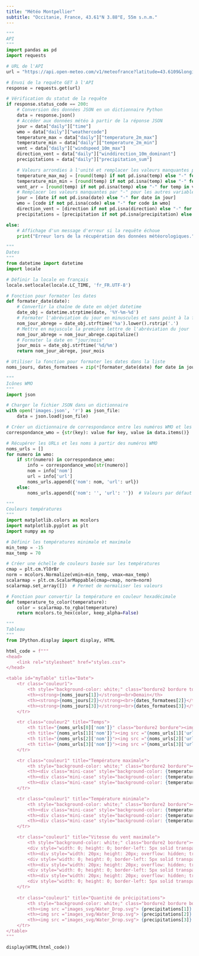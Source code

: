 ---
title: "Météo Montpellier"
subtitle: "Occitanie, France, 43.61°N 3.88°E, 55m s.n.m."
---

```{python}
"""
API
"""
import pandas as pd
import requests

# URL de l'API
url = "https://api.open-meteo.com/v1/meteofrance?latitude=43.6109&longitude=3.8763&daily=weathercode,temperature_2m_max,temperature_2m_min,precipitation_sum,windspeed_10m_max,winddirection_10m_dominant&timezone=Europe%2FBerlin"

# Envoi de la requête GET à l'API
response = requests.get(url)

# Vérification du statut de la requête
if response.status_code == 200:
    # Conversion des données JSON en un dictionnaire Python
    data = response.json()
    # Accéder aux données météo à partir de la réponse JSON
    jour = data["daily"]["time"]
    wmo = data["daily"]["weathercode"]
    temperature_max = data["daily"]["temperature_2m_max"]
    temperature_min = data["daily"]["temperature_2m_min"]
    vent = data["daily"]["windspeed_10m_max"]
    direction_vent = data["daily"]["winddirection_10m_dominant"]
    precipitations = data["daily"]["precipitation_sum"]

    # Valeurs arrondies à l'unité et remplacer les valeurs manquantes par "-"
    temperature_max_maj = [round(temp) if not pd.isna(temp) else "-" for temp in temperature_max]
    temperature_min_min = [round(temp) if not pd.isna(temp) else "-" for temp in temperature_min]
    vent_arr = [round(temp) if not pd.isna(temp) else "-" for temp in vent]
    # Remplacer les valeurs manquantes par "-" pour les autres variables
    jour = [date if not pd.isna(date) else "-" for date in jour]
    wmo = [code if not pd.isna(code) else "-" for code in wmo]
    direction_vent = [direction if not pd.isna(direction) else "-" for direction in direction_vent]
    precipitations = [precipitation if not pd.isna(precipitation) else "-" for precipitation in precipitations]

else:
    # Affichage d'un message d'erreur si la requête échoue
    print("Erreur lors de la récupération des données météorologiques.")
```

```{python}
"""
Dates
"""
from datetime import datetime
import locale

# Définir la locale en français
locale.setlocale(locale.LC_TIME, 'fr_FR.UTF-8')

# Fonction pour formater les dates
def formater_date(date):
    # Convertir la chaîne de date en objet datetime
    date_obj = datetime.strptime(date, '%Y-%m-%d')
    # Formater l'abréviation du jour en minuscules et sans point à la fin
    nom_jour_abrege = date_obj.strftime('%a').lower().rstrip('.')
    # Mettre en majuscule la première lettre de l'abréviation du jour
    nom_jour_abrege = nom_jour_abrege.capitalize()
    # Formater la date en "jour/mois"
    jour_mois = date_obj.strftime('%d/%m')
    return nom_jour_abrege, jour_mois

# Utiliser la fonction pour formater les dates dans la liste
noms_jours, dates_formatees = zip(*[formater_date(date) for date in jour])
```

```{python}
"""
Icônes WMO
"""
import json

# Charger le fichier JSON dans un dictionnaire
with open('images.json', 'r') as json_file:
    data = json.load(json_file)

# Créer un dictionnaire de correspondance entre les numéros WMO et les noms et URL du fichier JSON
correspondance_wmo = {str(key): value for key, value in data.items()}

# Récupérer les URLs et les noms à partir des numéros WMO
noms_urls = []
for numero in wmo:
    if str(numero) in correspondance_wmo:
        info = correspondance_wmo[str(numero)]
        nom = info['nom']
        url = info['url']
        noms_urls.append({'nom': nom, 'url': url})
    else:
        noms_urls.append({'nom': '', 'url': ''})  # Valeurs par défaut si le numéro WMO n'est pas trouvé

```

```{python}
"""
Couleurs températures
"""
import matplotlib.colors as mcolors
import matplotlib.pyplot as plt
import numpy as np

# Définir les températures minimale et maximale
min_temp = -15
max_temp = 70

# Créer une échelle de couleurs basée sur les températures
cmap = plt.cm.YlOrBr
norm = mcolors.Normalize(vmin=min_temp, vmax=max_temp)
scalarmap = plt.cm.ScalarMappable(cmap=cmap, norm=norm)
scalarmap.set_array([])  # Permet de normaliser les valeurs

# Fonction pour convertir la température en couleur hexadécimale
def temperature_to_color(temperature):
    color = scalarmap.to_rgba(temperature)
    return mcolors.to_hex(color, keep_alpha=False)
```

```{python}
"""
Tableau
"""
from IPython.display import display, HTML

html_code = f"""
<head>
    <link rel="stylesheet" href="styles.css">
</head>

<table id="myTable" title="Date">
    <tr class="couleur1">
        <th style="background-color: white;" class="bordure2 bordure top"><strong>{noms_jours[0]}</strong><br>Aujourd'hui</th>
        <th><strong>{noms_jours[1]}</strong><br>Demain</th>
        <th><strong>{noms_jours[2]}</strong><br>{dates_formatees[2]}</th>
        <th><strong>{noms_jours[3]}</strong><br>{dates_formatees[3]}</th>
    </tr>

    <tr class="couleur2" title="Temps">
        <th title="{noms_urls[0]['nom']}" class="bordure2 bordure"><img src ="{noms_urls[0]['url']}"></a><br>{noms_urls[0]['nom']}</th>
        <th title="{noms_urls[1]['nom']}"><img src ="{noms_urls[1]['url']}"></a><br>{noms_urls[1]['nom']}</th>
        <th title="{noms_urls[2]['nom']}"><img src ="{noms_urls[2]['url']}"></a><br>{noms_urls[2]['nom']}</th>
        <th title="{noms_urls[3]['nom']}"><img src ="{noms_urls[3]['url']}"></a><br>{noms_urls[3]['nom']}</th>
    </tr>

    <tr class="couleur1" title="Température maximale">
        <th style="background-color: white;" class="bordure2 bordure"><div class="mini-case" style="background-color: {temperature_to_color(temperature_max_maj[0])};">{temperature_max_maj[0]} °C</div></th>
        <th><div class="mini-case" style="background-color: {temperature_to_color(temperature_max_maj[1])};">{temperature_max_maj[1]} °C</div></th>
        <th><div class="mini-case" style="background-color: {temperature_to_color(temperature_max_maj[2])};">{temperature_max_maj[2]} °C</div></th>
        <th><div class="mini-case" style="background-color: {temperature_to_color(temperature_max_maj[3])};">{temperature_max_maj[3]} °C</div></th>
    </tr>

    <tr class="couleur1" title="Température minimale">
        <th style="background-color: white;" class="bordure2 bordure"><div class="mini-case" style="background-color: {temperature_to_color(temperature_min_min[0])};">{temperature_min_min[0]} °C</div></th>
        <th><div class="mini-case" style="background-color: {temperature_to_color(temperature_min_min[1])};">{temperature_min_min[1]} °C</div></th>
        <th><div class="mini-case" style="background-color: {temperature_to_color(temperature_min_min[2])};">{temperature_min_min[2]} °C</div></th>
        <th><div class="mini-case" style="background-color: {temperature_to_color(temperature_min_min[3])};">{temperature_min_min[3]} °C</div></th>
    </tr>

    <tr class="couleur1" title="Vitesse du vent maximale">
        <th style="background-color: white;" class="bordure2 bordure"><div style="width: 20px; height: 20px; overflow: hidden; transform: rotate({direction_vent[0]}deg); display: inline-block; margin: 0 auto;">
        <div style="width: 0; height: 0; border-left: 5px solid transparent; border-right: 5px solid transparent; border-bottom: 15px solid black;"></div></div>{vent_arr[0]} km/h</th>
        <th><div style="width: 20px; height: 20px; overflow: hidden; transform: rotate({direction_vent[1]}deg); display: inline-block; margin: 0 auto;">
        <div style="width: 0; height: 0; border-left: 5px solid transparent; border-right: 5px solid transparent; border-bottom: 15px solid black;"></div></div>{vent_arr[1]} km/h</th>
        <th><div style="width: 20px; height: 20px; overflow: hidden; transform: rotate({direction_vent[2]}deg); display: inline-block; margin: 0 auto;">
        <div style="width: 0; height: 0; border-left: 5px solid transparent; border-right: 5px solid transparent; border-bottom: 15px solid black;"></div></div>{vent_arr[2]} km/h</th>
        <th><div style="width: 20px; height: 20px; overflow: hidden; transform: rotate({direction_vent[3]}deg); display: inline-block; margin: 0 auto;">
        <div style="width: 0; height: 0; border-left: 5px solid transparent; border-right: 5px solid transparent; border-bottom: 15px solid black;"></div></div>{vent_arr[3]} km/h</th>
    </tr>
    
    <tr class="couleur1" title="Quantité de précipitations">
        <th style="background-color: white;" class="bordure2 bordure bottom"><img src ="images_svg/Water_Drop.svg"> {precipitations[0]} mm</a></th>
        <th><img src ="images_svg/Water_Drop.svg"> {precipitations[1]} mm</a></th>
        <th><img src ="images_svg/Water_Drop.svg"> {precipitations[2]} mm</a></th>
        <th><img src ="images_svg/Water_Drop.svg"> {precipitations[3]} mm</a></th>
    </tr>
</table>
"""

display(HTML(html_code))
```


